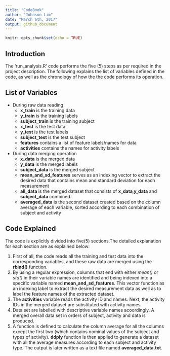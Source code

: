 ```yaml
---
title: "CodeBook"
author: "Johnson Lim"
date: "March 6th, 2017"
output: github_document
---
```


```r
knitr::opts_chunk$set(echo = TRUE)
```

## Introduction

The 'run_analysis.R' code performs the five (5) steps as per required in the project description. The following explains the list of variables defined in the code, as well as the chronology of how the the code performs its operation.


## List of Variables

* During raw data reading
    + **x_train** is the training data
    + **y_train** is the training labels
    + **subject_train** is the training subject
    + **x_test** is the test data
    + **y_test** is the test labels
    + **subject_test** is the test subject
    + **features** contains a list of feature labels/names for data
    + **activities** contains the names for activity labels

* During data merging operation
    + **x_data** is the merged data
    + **y_data** is the merged labels
    + **subject_data** is the merged subject
    + **mean_and_sd_features** serves as an indexing vector to extract the desired data that contains mean and standard deviation for each measurement
    + **all_data** is the merged dataset that consists of **x_data**,**y_data** and **subject_data** combined.
    + **averaged_data** is the second dataset created based on the column average of each variable, sorted according to each combination of subject and activity
    
## Code Explained

The code is explicitly divided into five(5) sections.The detailed explanation for each section are as explained below: 

1. First of all, the code reads all the training and test data into the corresponding variables, and these raw data are merged using the **rbind()** function. 
2. By using a regular expression, columns that end with either *mean()* or *std()* in their variable names are identified and being indexed into a specific variable named **mean_and_sd_features**. This vector function as an indexing label to extract the desired measurement data as well as to label the feature names of the extracted dataset.
3. The **activities** variable reads the activity ID and names. Next, the activity IDs in the merged dataset are substituted with activity names. 
4. Data set are labelled with descriptive variable names acoordingly. A merged overall data set in orders of subject, activity and data is produced.
5. A function is defined to calculate the column average for all the columns except the first two (which contains nominal values of the subject and types of activity). **ddply** function is then applied to generate a dataset with all the average measures according to each subject and activity type. The output is later written as a text file named **averaged_data.txt**.
